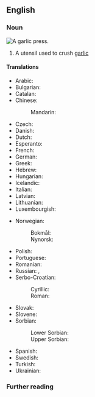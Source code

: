 {{also|garlic-press}}

==English==

===Noun===
[[File:Presse-ail ikéa koncis 01.jpg|thumb|A garlic press.]]
{{en-noun}}
# A utensil used to crush [[garlic]]

====Translations====
{{trans-top|ustensil}}
* Arabic: {{t|ar|هراسة الثوم|f|tr=harasa al-tum}}
* Bulgarian: {{t|bg|пре́са на чесън|f}}
* Catalan: {{t|ca|premsa-alls|m}}
* Chinese:
*: Mandarin: {{t+|cmn|蒜茸鉗|sc=Hani|tr=suàn róng qián}}
* Czech: {{t|cs|lis na česnek|m}}
* Danish: {{t|da|hvidløgspresser|c}}
* Dutch: {{t|nl|knoflookpers|f}}
* Esperanto: {{t|eo|ajlopremilo}}
* French: {{t+|fr|presse-ail|m}}
* German: {{t+|de|Knoblauchpresse|f}}
* Greek: {{t|el|πρέσα σκόρδου|f}}
* Hebrew: {{t|he|כותש שום|m|tr=kutsh shum}}
* Hungarian: {{t+|hu|fokhagymaprés}}
* Icelandic: {{t+|is|hvítlaukspressa|f}}
* Italian: {{t|it|spremiaglio|m}}
* Latvian: {{t|lv|ķiploku spiede|f}}
* Lithuanian: {{t|lt|česnakų spaustuvas|m}}
* Luxembourgish: {{t|lb|Knuewelekspress|f}}
{{trans-mid}}
* Norwegian:
*: Bokmål: {{t|nb|hvitløkspresse|m|f}}
*: Nynorsk: {{t|nn|hvitløkspresse|f}}
* Polish: {{t|pl|wyciskacz do czosnku|m}}
* Portuguese: {{t|pt|espremedor de alho|m}}
* Romanian: {{t|ro|presă de usturoi|f}}
* Russian: {{t+|ru|чеснокодави́лка|f}}, {{t|ru|пресс для чеснока|m}}
* Serbo-Croatian:
*: Cyrillic: {{t|sh|пре̏са за бели лук|f}}
*: Roman: {{t|sh|prȅsa za beli luk|f}}
* Slovak: {{t|sk|lis na cesnak|m}}
* Slovene: {{t|sl|stiskalnica za česen|f}}
* Sorbian:
*: Lower Sorbian: {{t|dsb|kobołkowa prasa|f}}
*: Upper Sorbian: {{t|hsb|kobołkowa prasa|f}}
* Spanish: {{t|es|prensa de ajo|f}}
* Swedish: {{t+|sv|vitlökspress|c}}
* Turkish: {{t|tr|sarımsak ezici}}
* Ukrainian: {{t|uk|часникода́вка|f}}
{{trans-bottom}}

===Further reading===
{{projectlinks|wikipedia}}

{{topics|en|Kitchenware}}
